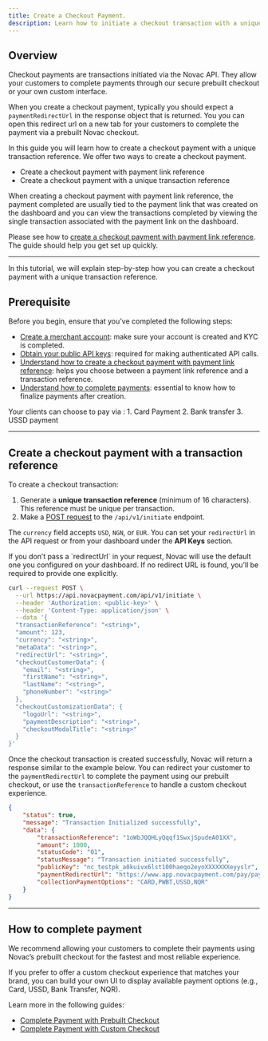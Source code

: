 ```yaml
---
title: Create a Checkout Payment.
description: Learn how to initiate a checkout transaction with a unique reference.
---
```


## Overview

Checkout payments are transactions initiated via the Novac API. They allow your customers to complete payments through our secure prebuilt checkout or your own custom interface.  

When you create a checkout payment, typically you should expect a `paymentRedirectUrl` in the response object that is returned. You you can open this redirect url on a new tab for your customers to complete the payment via a prebuilt Novac checkout.

In this guide you will learn how to create a checkout payment with a unique transaction reference. We offer two ways to create a checkout payment.

- Create a checkout payment with payment link reference
- Create a checkout payment with a unique transaction reference

<Note>
  When creating a checkout payment with payment link reference, the payment completed are usually tied to the payment link that was created on the dashboard and you can view the transactions completed by viewing the single transaction associated with the payment link on the dashboard.
</Note>

Please see how to [create a checkout payment with payment link reference](/docs/accept-payment/use-cases/accept-payment-with-payment-links). The guide should help you get set up quickly.
  
---

In this tutorial, we will explain step-by-step how you can create a checkout payment with a unique transaction reference.

## Prerequisite

<Accordion title="See details">
  Before you begin, ensure that you’ve completed the following steps:

  - [Create a merchant account](/docs/getting-started/create-merchant-account): make sure your account is created and KYC is completed.
  - [Obtain your public API keys](/docs/getting-started/obtain-api-keys): required for making authenticated API calls.
  - [Understand how to create a checkout payment with payment link reference](/docs/accept-payment/use-cases/accept-payment-with-payment-links): helps you choose between a payment link reference and a transaction reference.
  - [Understand how to complete payments](/docs/accept-payment/use-cases/create-checkout-with-transaction-reference#how-to-complete-payment): essential to know how to finalize payments after creation.
</Accordion>

<Accordion title="Payment methods">
  Your clients can choose to pay via :
  1. Card Payment
  2. Bank transfer
  3. USSD payment
</Accordion>

---

## Create a checkout payment with a transaction reference

To create a checkout transaction:

1. Generate a **unique transaction reference** (minimum of 16 characters).  
   This reference must be unique per transaction.
2. Make a [POST request]() to the `/api/v1/initiate` endpoint.
 
The `currency` field accepts `USD`, `NGN`, or `EUR`.
You can set your `redirectUrl` in the API request or from your dashboard under the **API Keys** section.

<Info> 
  If you don’t pass a `redirectUrl` in your request, Novac will use the default one you configured on your dashboard.  
  If no redirect URL is found, you’ll be required to provide one explicitly.
</Info>

```bash expandable Request
curl --request POST \
  --url https://api.novacpayment.com/api/v1/initiate \
  --header 'Authorization: <public-key>' \
  --header 'Content-Type: application/json' \
  --data '{
  "transactionReference": "<string>",
  "amount": 123,
  "currency": "<string>",
  "metaData": "<string>",
  "redirectUrl": "<string>",
  "checkoutCustomerData": {
    "email": "<string>",
    "firstName": "<string>",
    "lastName": "<string>",
    "phoneNumber": "<string>"
  },
  "checkoutCustomizationData": {
    "logoUrl": "<string>",
    "paymentDescription": "<string>",
    "checkoutModalTitle": "<string>"
  }
}'
```

Once the checkout transaction is created successfully, Novac will return a response similar to the example below.
You can redirect your customer to the `paymentRedirectUrl` to complete the payment using our prebuilt checkout, or use the `transactionReference` to handle a custom checkout experience.

```json expandable Response
{
    "status": true,
    "message": "Transaction Initialized successfully",
    "data": {
        "transactionReference": "1oWbJQQHLyQqqf1SwxjSpudeA01XX",
        "amount": 1000,
        "statusCode": "01",
        "statusMessage": "Transaction initiated successfully",
        "publicKey": "nc_testpk_a0kuivx6lst100haeqo2eyoXXXXXXXeyyslr",
        "paymentRedirectUrl": "https://www.app.novacpayment.com/pay/payments?reference=1oWbJQQHLyQqqf1SwxjSpudeA01XX",
        "collectionPaymentOptions": "CARD,PWBT,USSD,NQR"
    }
}
```

---

## How to complete payment

We recommend allowing your customers to complete their payments using Novac’s prebuilt checkout for the fastest and most reliable experience.

If you prefer to offer a custom checkout experience that matches your brand, you can build your own UI to display available payment options (e.g., Card, USSD, Bank Transfer, NQR).

Learn more in the following guides:

-  [Complete Payment with Prebuilt Checkout](/docs/accept-payment/use-cases/complete-payment/prebuilt-checkout)
-  [Complete Payment with Custom Checkout](/docs/accept-payment/use-cases/complete-payment/custom-checkout)